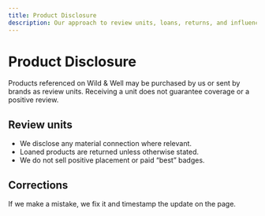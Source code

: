 ```yaml
---
title: Product Disclosure
description: Our approach to review units, loans, returns, and influence on coverage.
---
```


# Product Disclosure

Products referenced on Wild & Well may be purchased by us or sent by brands as review units. Receiving a unit does not guarantee coverage or a positive review.

## Review units

- We disclose any material connection where relevant.  
- Loaned products are returned unless otherwise stated.  
- We do not sell positive placement or paid “best” badges.

## Corrections

If we make a mistake, we fix it and timestamp the update on the page.
